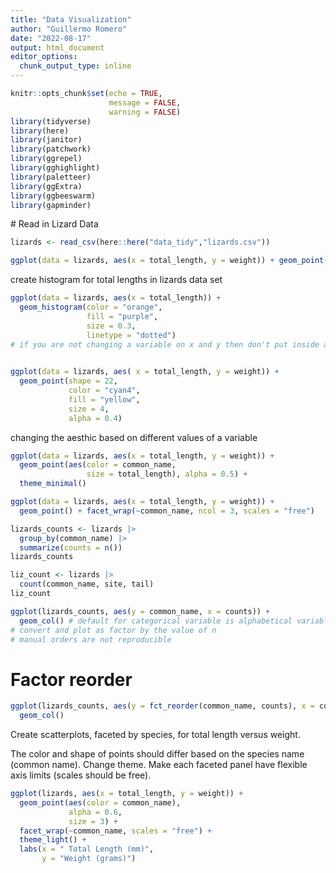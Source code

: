 ```yaml
---
title: "Data Visualization"
author: "Guillermo Romero"
date: "2022-08-17"
output: html_document
editor_options: 
  chunk_output_type: inline
---
```


```r
knitr::opts_chunk$set(echo = TRUE,
                      message = FALSE,
                      warning = FALSE)
library(tidyverse)
library(here)
library(janitor)
library(patchwork)
library(ggrepel)
library(gghighlight)
library(paletteer)
library(ggExtra)
library(ggbeeswarm)
library(gapminder)
```

\# Read in Lizard Data

```r
lizards <- read_csv(here::here("data_tidy","lizards.csv"))
```

```r
ggplot(data = lizards, aes(x = total_length, y = weight)) + geom_point()


```

create histogram for total lengths in lizards data set

```r
ggplot(data = lizards, aes(x = total_length)) +
  geom_histogram(color = "orange",
                 fill = "purple",
                 size = 0.3,
                 linetype = "dotted") 
# if you are not changing a variable on x and y then don't put inside aes
  
```

```r
ggplot(data = lizards, aes( x = total_length, y = weight)) +
  geom_point(shape = 22,
             color = "cyan4",
             fill = "yellow",
             size = 4,
             alpha = 0.4)
```

changing the aesthic based on different values of a variable

```r
ggplot(data = lizards, aes(x = total_length, y = weight)) +
  geom_point(aes(color = common_name,
                 size = total_length), alpha = 0.5) +
  theme_minimal()
```

```r
ggplot(data = lizards, aes(x = total_length, y = weight)) +
  geom_point() + facet_wrap(~common_name, ncol = 3, scales = "free")
```

```r
lizards_counts <- lizards |> 
  group_by(common_name) |> 
  summarize(counts = n())
lizards_counts

liz_count <- lizards |> 
  count(common_name, site, tail)
liz_count
```

```r
ggplot(lizards_counts, aes(y = common_name, x = counts)) +
  geom_col() # default for categorical variable is alphabetical variable, can convert to factor and set the order
# convert and plot as factor by the value of n
# manual orders are not reproducible 
```

# Factor reorder

```r
ggplot(lizards_counts, aes(y = fct_reorder(common_name, counts), x = counts)) +
  geom_col()
```

Create scatterplots, faceted by species, for total length versus weight.

The color and shape of points should differ based on the species name (common name). Change theme. Make each faceted panel have flexible axis limits (scales should be free).

```r
ggplot(lizards, aes(x = total_length, y = weight)) +
  geom_point(aes(color = common_name),
             alpha = 0.6,
             size = 3) +
  facet_wrap(~common_name, scales = "free") +
  theme_light() +
  labs(x = " Total Length (mm)",
       y = "Weight (grams)")
```
